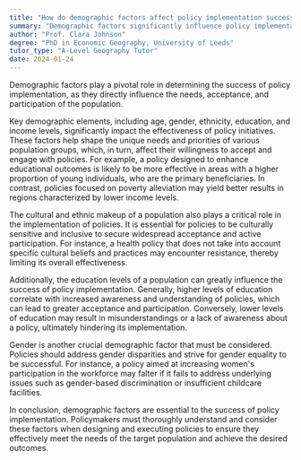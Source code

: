 ```yaml
---
title: "How do demographic factors affect policy implementation success?"
summary: "Demographic factors significantly influence policy implementation success by determining the needs, acceptance, and participation of the population."
author: "Prof. Clara Johnson"
degree: "PhD in Economic Geography, University of Leeds"
tutor_type: "A-Level Geography Tutor"
date: 2024-01-24
---
```


Demographic factors play a pivotal role in determining the success of policy implementation, as they directly influence the needs, acceptance, and participation of the population.

Key demographic elements, including age, gender, ethnicity, education, and income levels, significantly impact the effectiveness of policy initiatives. These factors help shape the unique needs and priorities of various population groups, which, in turn, affect their willingness to accept and engage with policies. For example, a policy designed to enhance educational outcomes is likely to be more effective in areas with a higher proportion of young individuals, who are the primary beneficiaries. In contrast, policies focused on poverty alleviation may yield better results in regions characterized by lower income levels.

The cultural and ethnic makeup of a population also plays a critical role in the implementation of policies. It is essential for policies to be culturally sensitive and inclusive to secure widespread acceptance and active participation. For instance, a health policy that does not take into account specific cultural beliefs and practices may encounter resistance, thereby limiting its overall effectiveness.

Additionally, the education levels of a population can greatly influence the success of policy implementation. Generally, higher levels of education correlate with increased awareness and understanding of policies, which can lead to greater acceptance and participation. Conversely, lower levels of education may result in misunderstandings or a lack of awareness about a policy, ultimately hindering its implementation.

Gender is another crucial demographic factor that must be considered. Policies should address gender disparities and strive for gender equality to be successful. For instance, a policy aimed at increasing women's participation in the workforce may falter if it fails to address underlying issues such as gender-based discrimination or insufficient childcare facilities.

In conclusion, demographic factors are essential to the success of policy implementation. Policymakers must thoroughly understand and consider these factors when designing and executing policies to ensure they effectively meet the needs of the target population and achieve the desired outcomes.
    